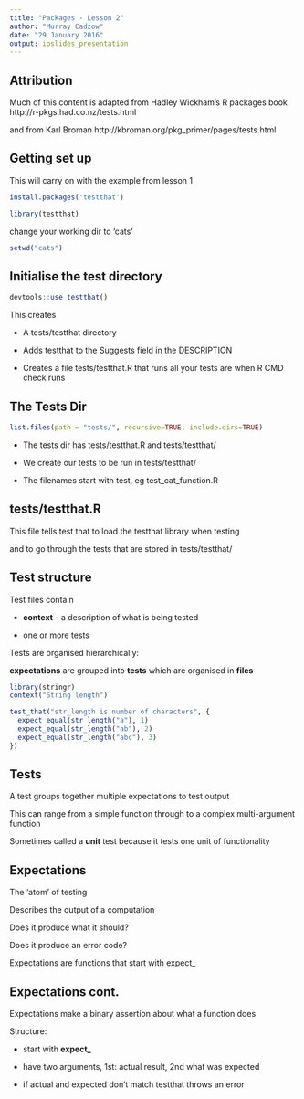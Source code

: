 ```yaml
---
title: "Packages - Lesson 2"
author: "Murray Cadzow"
date: "29 January 2016"
output: ioslides_presentation
---
```


## Attribution

Much of this content is adapted from Hadley Wickham's R packages book
http://r-pkgs.had.co.nz/tests.html

and from Karl Broman
http://kbroman.org/pkg_primer/pages/tests.html

## Getting set up

This will carry on with the example from lesson 1

```r
install.packages('testthat')

library(testthat)

```

change your working dir to 'cats'

```r
setwd("cats")
```

## Initialise the test directory

```r

devtools::use_testthat()

```

This creates

* A tests/testthat directory

* Adds testthat to the Suggests field in the DESCRIPTION

* Creates a file tests/testthat.R that runs all your tests are when R CMD check runs

## The Tests Dir

```r
list.files(path = "tests/", recursive=TRUE, include.dirs=TRUE)
```

* The tests dir has tests/testthat.R and tests/testthat/

* We create our tests to be run in tests/testthat/

* The filenames start with test, eg test_cat_function.R

## tests/testthat.R

This file tells test that to load the testthat library when testing

and to go through the tests that are stored in tests/testthat/

## Test structure

Test files contain 

* __context__ - a description of what is being tested

* one or more tests

Tests are organised hierarchically: 

__expectations__ are grouped into __tests__ which are organised in __files__

```r
library(stringr)
context("String length")

test_that("str_length is number of characters", {
  expect_equal(str_length("a"), 1)
  expect_equal(str_length("ab"), 2)
  expect_equal(str_length("abc"), 3)
})
```

## Tests

A test groups together multiple expectations to test output

This can range from a simple function through to a complex multi-argument function

Sometimes called a __unit__ test because it tests one unit of functionality


## Expectations

The 'atom' of testing

Describes the output of a computation

Does it produce what it should?

Does it produce an error code?

Expectations are functions that start with expect_

## Expectations cont.

Expectations make a binary assertion about what a function does

Structure:

  * start with __expect\___

  * have two arguments, 1st: actual result, 2nd what was expected
  
  * if actual and expected don't match testthat throws an error
